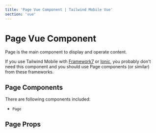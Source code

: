 ```yaml
---
title: 'Page Vue Component | Tailwind Mobile Vue'
section: 'vue'
---
```



# Page Vue Component

Page is the main component to display and operate content.

If you use Tailwind Mobile with [Framework7](https://framework7.io) or [Ionic](https://ionicframework.com), you probably don't need this component and you should use Page components (or similar) from these frameworks.

## Page Components

There are following components included:

- `Page`

## Page Props

<PageProps />

